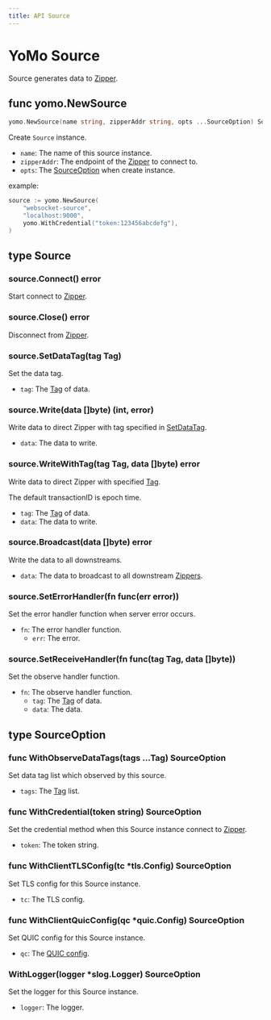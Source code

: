 ```yaml
---
title: API Source
---
```


# YoMo Source

Source generates data to [Zipper][zipper].

## func yomo.NewSource

```go
yomo.NewSource(name string, zipperAddr string, opts ...SourceOption) Source
```

Create `Source` instance.

- `name`: The name of this source instance.
- `zipperAddr`: The endpoint of the [Zipper][zipper] to connect to.
- `opts`: The [SourceOption][sourceOption] when create instance.

example:

```go
source := yomo.NewSource(
	"websocket-source",
	"localhost:9000",
	yomo.WithCredential("token:123456abcdefg"),
)
```

## type Source

### source.Connect() error

Start connect to [Zipper][zipper].

### source.Close() error

Disconnect from [Zipper][zipper].

### source.SetDataTag(tag Tag)

Set the data tag.

- `tag`: The [Tag][tag] of data.

### source.Write(data []byte) (int, error)

Write data to direct Zipper with tag specified in [SetDataTag](#sourcesetdatatagtag-frametag).

- `data`: The data to write.

### source.WriteWithTag(tag Tag, data []byte) error

Write data to direct Zipper with specified [Tag][tag].

The default transactionID is epoch time.

- `tag`: The [Tag][tag] of data.
- `data`: The data to write.

### source.Broadcast(data []byte) error

Write the data to all downstreams.

- `data`: The data to broadcast to all downstream [Zippers][zipper].

### source.SetErrorHandler(fn func(err error))

Set the error handler function when server error occurs.

- `fn`: The error handler function.
    - `err`: The error.

### source.SetReceiveHandler(fn func(tag Tag, data []byte))

Set the observe handler function.

- `fn`: The observe handler function.
    - `tag`: The [Tag][tag] of data.
    - `data`: The data.

## type SourceOption

### func WithObserveDataTags(tags ...Tag) SourceOption

Set data tag list which observed by this source.

- `tags`: The [Tag][tag] list.

### func WithCredential(token string) SourceOption

Set the credential method when this Source instance connect to [Zipper][zipper].

- `token`: The token string.

### func WithClientTLSConfig(tc *tls.Config) SourceOption

Set TLS config for this Source instance.

- `tc`: The TLS config.

### func WithClientQuicConfig(qc *quic.Config) SourceOption

Set QUIC config for this Source instance.

- `qc`: The [QUIC config](https://pkg.go.dev/github.com/lucas-clemente/quic-go#Config).

### WithLogger(logger *slog.Logger) SourceOption

Set the logger for this Source instance.

 - `logger`: The logger.

[sourceOption]: #type-sourceoption
[zipper]: ../zipper
[tag]: ./tag
